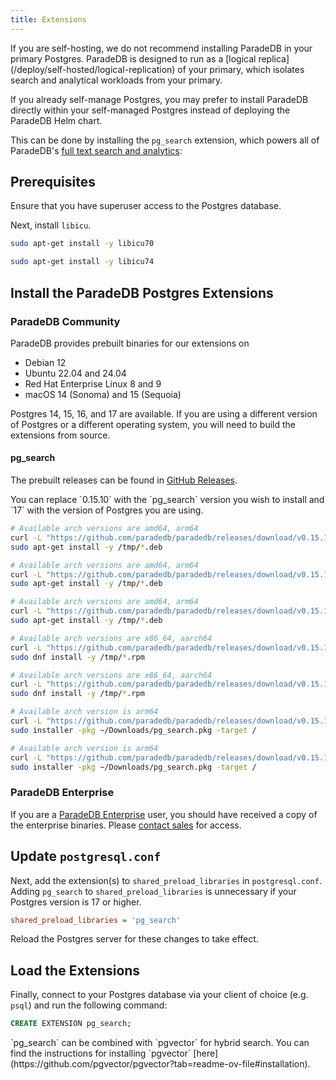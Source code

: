 ```yaml
---
title: Extensions
---
```


<Note>
  If you are self-hosting, we do not recommend installing ParadeDB in your
  primary Postgres. ParadeDB is designed to run as a [logical
  replica](/deploy/self-hosted/logical-replication) of your primary, which
  isolates search and analytical workloads from your primary.
</Note>

If you already self-manage Postgres, you may prefer to install ParadeDB directly within your self-managed
Postgres instead of deploying the ParadeDB Helm chart.

This can be done by installing the `pg_search` extension, which powers all of ParadeDB's [full text search and analytics](/documentation):

## Prerequisites

Ensure that you have superuser access to the Postgres database.

Next, install `libicu`.

<CodeGroup>

```bash Ubuntu 20.04 or 22.04
sudo apt-get install -y libicu70
```

```bash Ubuntu 24.04
sudo apt-get install -y libicu74
```

</CodeGroup>

## Install the ParadeDB Postgres Extensions

### ParadeDB Community

ParadeDB provides prebuilt binaries for our extensions on

- Debian 12
- Ubuntu 22.04 and 24.04
- Red Hat Enterprise Linux 8 and 9
- macOS 14 (Sonoma) and 15 (Sequoia)

Postgres 14, 15, 16, and 17 are available. If you are using a different version of Postgres or a different operating system, you will need to build the extensions from source.

#### pg_search

The prebuilt releases can be found in [GitHub Releases](https://github.com/paradedb/paradedb/releases/latest).

<Note>
  You can replace `0.15.10` with the `pg_search` version you wish to install and
  `17` with the version of Postgres you are using.
</Note>

<CodeGroup>

```bash Ubuntu 24.04
# Available arch versions are amd64, arm64
curl -L "https://github.com/paradedb/paradedb/releases/download/v0.15.10/postgresql-17-pg-search_0.15.10-1PARADEDB-noble_amd64.deb" -o /tmp/pg_search.deb
sudo apt-get install -y /tmp/*.deb
```

```bash Ubuntu 22.04
# Available arch versions are amd64, arm64
curl -L "https://github.com/paradedb/paradedb/releases/download/v0.15.10/postgresql-17-pg-search_0.15.10-1PARADEDB-jammy_amd64.deb" -o /tmp/pg_search.deb
sudo apt-get install -y /tmp/*.deb
```

```bash Debian 12
# Available arch versions are amd64, arm64
curl -L "https://github.com/paradedb/paradedb/releases/download/v0.15.10/postgresql-17-pg-search_0.15.10-1PARADEDB-bookworm_amd64.deb" -o /tmp/pg_search.deb
sudo apt-get install -y /tmp/*.deb
```

```bash RHEL 9
# Available arch versions are x86_64, aarch64
curl -L "https://github.com/paradedb/paradedb/releases/download/v0.15.10/pg_search_17-0.15.10-1PARADEDB.el9.x86_64.rpm" -o /tmp/pg_search.rpm
sudo dnf install -y /tmp/*.rpm
```

```bash RHEL 8
# Available arch versions are x86_64, aarch64
curl -L "https://github.com/paradedb/paradedb/releases/download/v0.15.10/pg_search_17-0.15.10-1PARADEDB.el8.x86_64.rpm" -o /tmp/pg_search.rpm
sudo dnf install -y /tmp/*.rpm
```

```bash macOS 15 (Sequoia)
# Available arch version is arm64
curl -L "https://github.com/paradedb/paradedb/releases/download/v0.15.10/pg_search@17--0.15.10.arm64_sequoia.pkg" -o ~/Downloads/pg_search.pkg
sudo installer -pkg ~/Downloads/pg_search.pkg -target /
```

```bash macOS 14 (Sonoma)
# Available arch version is arm64
curl -L "https://github.com/paradedb/paradedb/releases/download/v0.15.10/pg_search@17--0.15.10.arm64_sonoma.pkg" -o ~/Downloads/pg_search.pkg
sudo installer -pkg ~/Downloads/pg_search.pkg -target /
```

</CodeGroup>

### ParadeDB Enterprise

If you are a [ParadeDB Enterprise](/deploy/enterprise) user, you should have received a copy of the enterprise binaries. Please [contact sales](mailto:sales@paradedb.com) for access.

## Update `postgresql.conf`

Next, add the extension(s) to `shared_preload_libraries` in `postgresql.conf`. Adding `pg_search` to `shared_preload_libraries` is unnecessary if your Postgres version is 17 or higher.

```ini
shared_preload_libraries = 'pg_search'
```

Reload the Postgres server for these changes to take effect.

## Load the Extensions

Finally, connect to your Postgres database via your client of choice (e.g. `psql`) and run the following command:

```sql
CREATE EXTENSION pg_search;
```

<Note>
  `pg_search` can be combined with `pgvector` for hybrid search. You can find
  the instructions for installing `pgvector`
  [here](https://github.com/pgvector/pgvector?tab=readme-ov-file#installation).
</Note>
